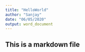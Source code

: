 ```yaml
---
title: "HelloWorld"
author: "Sanjay"
date: "06/05/2020"
output: word_document
---
```


## This is a markdown file